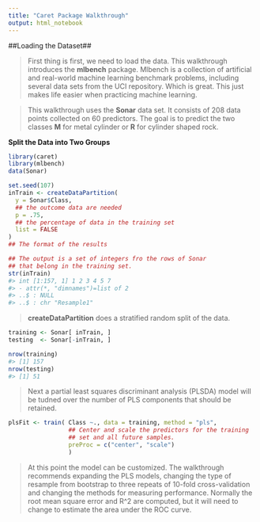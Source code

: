 ```yaml
---
title: "Caret Package Walkthrough"
output: html_notebook
---
```


##Loading the Dataset##

> First thing is first, we need to load the data. This walkthrough introduces the **mlbench** package. Mlbench is a collection of artificial and real-world machine learning benchmark problems, including several data sets from the UCI repository. Which is great. This just makes life easier when practicing machine learning.

> This walkthrough uses the **Sonar** data set. It consists of 208 data points collected on 60 predictors. The goal is to predict the two classes **M** for metal cylinder or **R** for cylinder shaped rock.

**Split the Data into Two Groups**

```r
library(caret)
library(mlbench)
data(Sonar)

set.seed(107)
inTrain <- createDataPartition(
  y = Sonar$Class,
  ## the outcome data are needed
  p = .75,
  ## the percentage of data in the training set
  list = FALSE
)
## The format of the results

## The output is a set of integers fro the rows of Sonar
## that belong in the training set.
str(inTrain)
#> int [1:157, 1] 1 2 3 4 5 7
#> - attr(*, "dimnames")=list of 2
#> ..$ : NULL
#> ..$ : chr "Resample1"
```

> **createDataPartition** does a stratified random split of the data.

```r
training <- Sonar[ inTrain, ]
testing  <- Sonar[-inTrain, ]

nrow(training)
#> [1] 157
nrow(testing)
#> [1] 51
```

> Next a partial least squares discriminant analysis (PLSDA) model will be tudned over the number of PLS components that should be retained.

```r
plsFit <- train( Class ~., data = training, method = "pls",
                 ## Center and scale the predictors for the training
                 ## set and all future samples.
                 preProc = c("center", "scale")
                 )
```


> At this point the model can be customized. The walkthrough recommends expanding the PLS models, changing the type of resample from bootstrap to three repeats of 10-fold cross-validation and changing the methods for measuring performance. Normally the root mean square error and R^2 are computed, but it will need to change to estimate the area under the ROC curve. 

